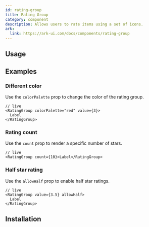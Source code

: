 ```yaml
---
id: rating-group
title: Rating Group
category: component
description: Allows users to rate items using a set of icons.
ark:
  link: https://ark-ui.com/docs/components/rating-group
---
```


## Usage

<ComponentPlayground />

## Examples

### Different color

Use the `colorPalette` prop to change the color of the rating group.

```tsx
// live
<RatingGroup colorPalette="red" value={3}>
  Label
</RatingGroup>
```

### Rating count

Use the `count` prop to render a specific number of stars.

```tsx
// live
<RatingGroup count={10}>Label</RatingGroup>
```

### Half star rating

Use the `allowHalf` prop to enable half star ratings.

```tsx
// live
<RatingGroup value={3.5} allowHalf>
  Label
</RatingGroup>
```

## Installation

<InstallationGuide />

